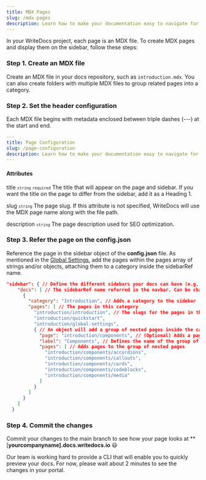 ```yaml
---
title: MDX Pages
slug: /mdx-pages
description: Learn how to make your documentation easy to navigate for users and optimized for search engines.
---
```


In your WriteDocs project, each page is an MDX file. To create MDX pages and display them on the sidebar, follow these steps:

### Step 1. Create an MDX file
Create an MDX file in your docs repository, such as `introduction.mdx`. You can also create folders with multiple MDX files to group related pages into a category.


### Step 2. Set the header configuration
Each MDX file begins with metadata enclosed between triple dashes (---) at the start and end.

```yaml
---
title: Page Configuration
slug: /page-configuration
description: Learn how to make your documentation easy to navigate for users and optimized for search engines.
---
```

#### Attributes 

title <small className="small_tag"><code>string</code></small> <small className="required_tag"><code>required</code></small>
The title that will appear on the page and sidebar. If you want the title on the page to differ from the sidebar, add it as a Heading 1.

slug <small className="small_tag"><code>string</code></small>
The page slug. If this attribute is not specified, WriteDocs will use the MDX page name along with the file path.

description <small className="small_tag"><code>string</code></small>
The page description used for SEO optimization.

### Step 3. Refer the page on the **config.json**
Reference the page in the sidebar object of the **config.json** file. As mentioned in the [Global Settings](global-settings/#sidebar), add the pages within the pages array of strings and/or objects, attaching them to a category inside the sidebarRef name.

```json
"sidebar": { // Define the different sidebars your docs can have (e.g, Guides and API Reference)
    "docs": [ // The sidebarRef name referred in the navbar. Can be changed. 
      {
        "category": "Introduction", // Adds a category to the sidebar
        "pages": [ // The pages in this category
          "introduction/introduction", // The slugs for the pages in this category
          "introduction/quickstart",
          "introduction/global-settings",
          { // An object will add a group of nested pages inside the category
            "page": "introduction/components", // (Optional) Adds a page as the main link of this group of nested pages
            "label": "Components", // Defines the name of the group of nested pages
            "pages": [ // Adds pages to the group of nested pages
              "introduction/components/accordions", 
              "introduction/components/callouts",
              "introduction/components/cards",
              "introduction/components/codeblocks",
              "introduction/components/media"
            ]
          }
        ]
      }
    ]
  }
```
### Step 4. Commit the changes 
Commit your changes to the main branch to see how your page looks at **[**yourcompanyname].docs.writedocs.io** 😃

<Callout type="info" title="Preview (coming soon)">
Our team is working hard to provide a CLI that will enable you to quickly preview your docs. For now, please wait about 2 minutes to see the changes in your portal. 
</Callout>